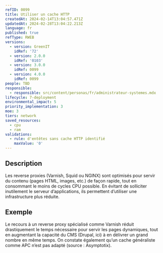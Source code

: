 ```yaml
---
refID: 0099
title: Utiliser un cache HTTP
createdAt: 2024-02-14T13:04:57.471Z
updatedAt: 2024-02-28T13:04:22.213Z
language: fr
published: true
refType: RWEB
versions:
  - version: GreenIT
    idRef: '72'
  - version: 2.0.0
    idRef: '0103'
  - version: 3.0.0
    idRef: 0099
  - version: 4.0.0
    idRef: 0099
people: TBD
responsible:
  - responsible: src/content/personas/fr/administrateur-systemes.mdx
lifecycle: 7-deployment
environmental_impact: 5
priority_implementation: 3
moe: 3
tiers: network
saved_resources:
  - cpu
  - ram
validations:
  - rule: d'entêtes sans cache HTTP identifié
    maxValue: '0'
---
```


## Description

Les reverse proxies (Varnish, Squid ou NGINX) sont optimisés pour servir du contenu (pages HTML, images, etc.) de façon rapide, tout en consommant le moins de cycles CPU possible. En évitant de solliciter inutilement le serveur d’applications, ils permettent d’utiliser une infrastructure plus réduite.

## Exemple

Le recours à un reverse proxy spécialisé comme Varnish réduit drastiquement le temps nécessaire pour servir les pages dynamiques, tout en augmentant la capacité du CMS (Drupal, ici)
à en délivrer un grand nombre en même temps. On constate également qu’un cache généraliste comme APC n’est pas adapté (source : Asymptotix).
